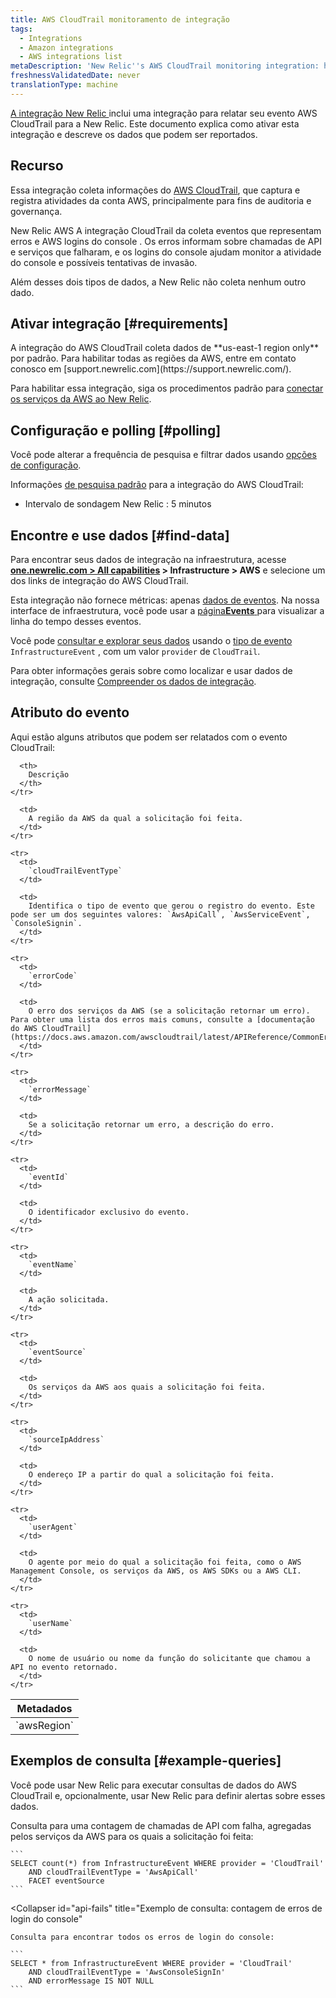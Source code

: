 ```yaml
---
title: AWS CloudTrail monitoramento de integração
tags:
  - Integrations
  - Amazon integrations
  - AWS integrations list
metaDescription: 'New Relic''s AWS CloudTrail monitoring integration: how to enable it, and what data it reports.'
freshnessValidatedDate: never
translationType: machine
---
```


[A integração New Relic ](/docs/infrastructure/integrations-getting-started/getting-started/introduction-infrastructure-integrations)inclui uma integração para relatar seu evento AWS CloudTrail para a New Relic. Este documento explica como ativar esta integração e descreve os dados que podem ser reportados.

## Recurso

Essa integração coleta informações do [AWS CloudTrail](https://aws.amazon.com/documentation/cloudtrail/), que captura e registra atividades da conta AWS, principalmente para fins de auditoria e governança.

New Relic AWS A integração CloudTrail da coleta eventos que representam erros e AWS logins do console . Os erros informam sobre chamadas de API e serviços que falharam, e os logins do console ajudam monitor a atividade do console e possíveis tentativas de invasão.

Além desses dois tipos de dados, a New Relic não coleta nenhum outro dado.

## Ativar integração [#requirements]

<Callout variant="important">
  A integração do AWS CloudTrail coleta dados de <DoNotTranslate>**us-east-1 region only**</DoNotTranslate> por padrão. Para habilitar todas as regiões da AWS, entre em contato conosco em [support.newrelic.com](https://support.newrelic.com/).
</Callout>

Para habilitar essa integração, siga os procedimentos padrão para [conectar os serviços da AWS ao New Relic](/docs/infrastructure/amazon-integrations/get-started/connect-aws-new-relic-infrastructure-monitoring/).

## Configuração e polling [#polling]

Você pode alterar a frequência de pesquisa e filtrar dados usando [opções de configuração](/docs/integrations/new-relic-integrations/getting-started/configure-polling-frequency-data-collection-cloud-integrations).

Informações [de pesquisa padrão](/docs/infrastructure/amazon-integrations/aws-integrations-list/aws-polling-intervals-infrastructure-integrations) para a integração do AWS CloudTrail:

* Intervalo de sondagem New Relic : 5 minutos

## Encontre e use dados [#find-data]

Para encontrar seus dados de integração na infraestrutura, acesse <DoNotTranslate>**[one.newrelic.com > All capabilities](https://one.newrelic.com/all-capabilities) > Infrastructure > AWS**</DoNotTranslate> e selecione um dos links de integração do AWS CloudTrail.

Esta integração não fornece métricas: apenas [dados de eventos](/docs/telemetry-data-platform/understand-data/new-relic-data-types/#events-new-relic). Na nossa interface de infraestrutura, você pode usar a [página<DoNotTranslate>**Events**</DoNotTranslate> ](/docs/infrastructure/new-relic-infrastructure/infrastructure-ui-pages/infrastructure-events-page-live-feed-every-config-change)para visualizar a linha do tempo desses eventos.

Você pode [consultar e explorar seus dados](/docs/using-new-relic/data/understand-data/query-new-relic-data) usando o [tipo de evento](/docs/data-apis/understand-data/new-relic-data-types/#event-data) `InfrastructureEvent` , com um valor `provider` de `CloudTrail`.

Para obter informações gerais sobre como localizar e usar dados de integração, consulte [Compreender os dados de integração](/docs/infrastructure/integrations/find-use-infrastructure-integration-data).

## Atributo do evento

Aqui estão alguns atributos que podem ser relatados com o evento CloudTrail:

<table>
  <thead>
    <tr>
      <th>
        Metadados
      </th>

      <th>
        Descrição
      </th>
    </tr>
  </thead>

  <tbody>
    <tr>
      <td>
        `awsRegion`
      </td>

      <td>
        A região da AWS da qual a solicitação foi feita.
      </td>
    </tr>

    <tr>
      <td>
        `cloudTrailEventType`
      </td>

      <td>
        Identifica o tipo de evento que gerou o registro do evento. Este pode ser um dos seguintes valores: `AwsApiCall`, `AwsServiceEvent`, `ConsoleSignin`.
      </td>
    </tr>

    <tr>
      <td>
        `errorCode`
      </td>

      <td>
        O erro dos serviços da AWS (se a solicitação retornar um erro). Para obter uma lista dos erros mais comuns, consulte a [documentação do AWS CloudTrail](https://docs.aws.amazon.com/awscloudtrail/latest/APIReference/CommonErrors.html).
      </td>
    </tr>

    <tr>
      <td>
        `errorMessage`
      </td>

      <td>
        Se a solicitação retornar um erro, a descrição do erro.
      </td>
    </tr>

    <tr>
      <td>
        `eventId`
      </td>

      <td>
        O identificador exclusivo do evento.
      </td>
    </tr>

    <tr>
      <td>
        `eventName`
      </td>

      <td>
        A ação solicitada.
      </td>
    </tr>

    <tr>
      <td>
        `eventSource`
      </td>

      <td>
        Os serviços da AWS aos quais a solicitação foi feita.
      </td>
    </tr>

    <tr>
      <td>
        `sourceIpAddress`
      </td>

      <td>
        O endereço IP a partir do qual a solicitação foi feita.
      </td>
    </tr>

    <tr>
      <td>
        `userAgent`
      </td>

      <td>
        O agente por meio do qual a solicitação foi feita, como o AWS Management Console, os serviços da AWS, os AWS SDKs ou a AWS CLI.
      </td>
    </tr>

    <tr>
      <td>
        `userName`
      </td>

      <td>
        O nome de usuário ou nome da função do solicitante que chamou a API no evento retornado.
      </td>
    </tr>
  </tbody>
</table>

## Exemplos de consulta [#example-queries]

Você pode usar New Relic para executar consultas de dados do AWS CloudTrail e, opcionalmente, usar New Relic <InlinePopover type="alerts"/>para definir alertas sobre esses dados.

<CollapserGroup>
  <Collapser
    id="api-fails"
    title="Exemplo de consulta: Contagem de chamadas de API com falha"
  >
    Consulta para uma contagem de chamadas de API com falha, agregadas pelos serviços da AWS para os quais a solicitação foi feita:

    ```
    SELECT count(*) from InfrastructureEvent WHERE provider = 'CloudTrail' 
        AND cloudTrailEventType = 'AwsApiCall' 
        FACET eventSource
    ```
  </Collapser>

  <Collapser
    id="api-fails"
    title="Exemplo de consulta: contagem de erros de login do console"
  >
    Consulta para encontrar todos os erros de login do console:

    ```
    SELECT * from InfrastructureEvent WHERE provider = 'CloudTrail' 
        AND cloudTrailEventType = 'AwsConsoleSignIn' 
        AND errorMessage IS NOT NULL
    ```
  </Collapser>
</CollapserGroup>